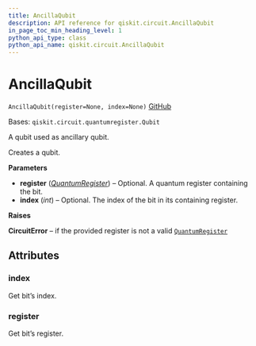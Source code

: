```yaml
---
title: AncillaQubit
description: API reference for qiskit.circuit.AncillaQubit
in_page_toc_min_heading_level: 1
python_api_type: class
python_api_name: qiskit.circuit.AncillaQubit
---
```


# AncillaQubit

<span id="qiskit.circuit.AncillaQubit" />

`AncillaQubit(register=None, index=None)` [GitHub](https://github.com/qiskit/qiskit/tree/stable/0.18/qiskit/circuit/quantumregister.py "view source code")

Bases: `qiskit.circuit.quantumregister.Qubit`

A qubit used as ancillary qubit.

Creates a qubit.

**Parameters**

*   **register** ([*QuantumRegister*](qiskit.circuit.QuantumRegister "qiskit.circuit.QuantumRegister")) – Optional. A quantum register containing the bit.
*   **index** (*int*) – Optional. The index of the bit in its containing register.

**Raises**

**CircuitError** – if the provided register is not a valid [`QuantumRegister`](qiskit.circuit.QuantumRegister "qiskit.circuit.QuantumRegister")

## Attributes

<span id="qiskit.circuit.AncillaQubit.index" />

### index

Get bit’s index.

<span id="qiskit.circuit.AncillaQubit.register" />

### register

Get bit’s register.

